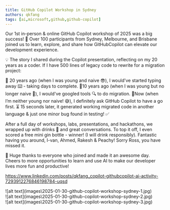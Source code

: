 ```yaml
---
title: GitHub Copilot Workshop in Sydney
authors: qkfang
tags: [ai,microsoft,github,github-copilot]
---
```


Our 1st in-person & online GitHub Copilot workshop of 2025 was a big success! 🎉 Over 100 participants from Sydney, Melbourne, and Brisbane joined us to learn, explore, and share how GitHubCopilot can elevate our development experience.

💡 The story I shared during the Copilot presentation, reflecting on my 20 years as a coder. If I have 500 lines of legacy code to rewrite for a migration project:

🔹 20 years ago (when I was young and naive 😎), I would've started typing away ⌨️ - taking days to complete.
🔹10 years ago (when I was young but no longer naive 🤔), I would've googled tools 🔍 to do migration. 
🔹Now (when I’m neither young nor naive! 😅), I definitely ask GitHub Copilot to have a go first. ⏳ 15 seconds later, it generated working migrated code in another language & just one minor bug found in testing! ✅

After a full day of workshops, labs, presentations, and hackathons, we wrapped up with drinks 🍹 and great conversations. To top it off, I even scored a free mini gin bottle - winner! (I will drink responsibly). Fantastic having you around, I-van, Ahmed, Rakesh & Peachy! Sorry Ross, you have missed it.

🙌 Huge thanks to everyone who joined and made it an awesome day. Cheers to more opportunities to learn and use AI to make our developer lives more fun and productive!


https://www.linkedin.com/posts/qkfang_copilot-githubcopilot-ai-activity-7293912276846198784-uqsd

<div className="img-grid">
  <div className="img-item">
    ![alt text](images\2025-01-30-github-copilot-workshop-sydney-1.jpg)
  </div>
  <div className="img-item">
    ![alt text](images\2025-01-30-github-copilot-workshop-sydney-2.jpg)
  </div>
  <div className="img-item">
    ![alt text](images\2025-01-30-github-copilot-workshop-sydney-3.jpg)
  </div>
</div>
